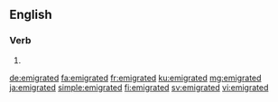==English==

===Verb===
{{head|en|verb form}}

# {{en-past of|emigrate}}

[[de:emigrated]]
[[fa:emigrated]]
[[fr:emigrated]]
[[ku:emigrated]]
[[mg:emigrated]]
[[ja:emigrated]]
[[simple:emigrated]]
[[fi:emigrated]]
[[sv:emigrated]]
[[vi:emigrated]]